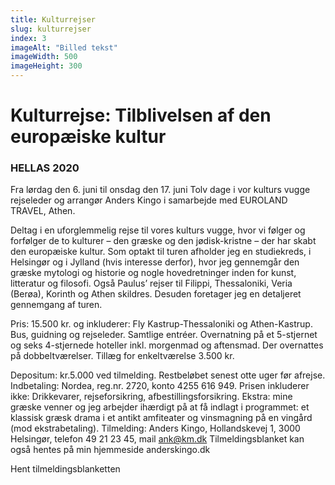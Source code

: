 ```yaml
---
title: Kulturrejser
slug: kulturrejser
index: 3
imageAlt: "Billed tekst"
imageWidth: 500
imageHeight: 300
---
```


# Kulturrejse: Tilblivelsen af den europæiske kultur

### HELLAS 2020

Fra lørdag den 6. juni til onsdag den 17. juni Tolv dage i vor kulturs vugge rejseleder og arrangør Anders Kingo i samarbejde med EUROLAND TRAVEL, Athen.

Deltag i en uforglemmelig rejse til vores kulturs vugge, hvor vi følger og forfølger de to kulturer – den græske og den jødisk-kristne – der har skabt den europæiske kultur. Som optakt til turen afholder jeg en studiekreds, i Helsingør og i Jylland (hvis interesse derfor), hvor jeg gennemgår den græske mytologi og historie og nogle hovedretninger inden for kunst, litteratur og filosofi. Også Paulus’ rejser til Filippi, Thessaloniki, Veria (Berøa), Korinth og Athen skildres. Desuden foretager jeg en detaljeret gennemgang af turen.

Pris: 15.500 kr. og inkluderer:
Fly Kastrup-Thessaloniki og Athen-Kastrup. Bus, guidning og rejseleder. Samtlige entréer. Overnatning på et 5-stjernet og seks 4-stjernede hoteller inkl. morgenmad og aftensmad. Der overnattes på dobbeltværelser. Tillæg for enkeltværelse 3.500 kr.

Depositum: kr.5.000 ved tilmelding. Restbeløbet senest otte uger før afrejse.
Indbetaling: Nordea, reg.nr. 2720, konto 4255 616 949.
Prisen inkluderer ikke: Drikkevarer, rejseforsikring, afbestillingsforsikring.
Ekstra: mine græske venner og jeg arbejder ihærdigt på at få indlagt i programmet: et klassisk græsk drama i et antikt amfiteater og vinsmagning på en vingård (mod ekstrabetaling).
Tilmelding: Anders Kingo, Hollandskevej 1, 3000 Helsingør, telefon 49 21 23 45, mail ank@km.dk Tilmeldingsblanket kan også hentes på min hjemmeside anderskingo.dk

Hent tilmeldingsblanketten
